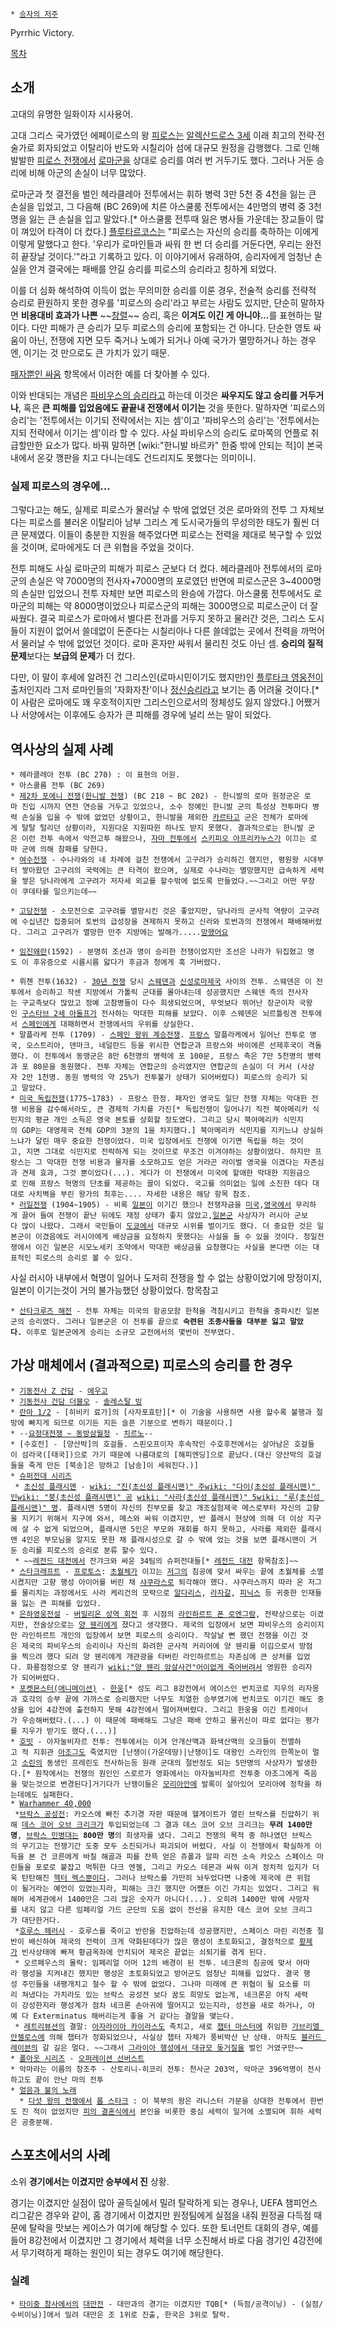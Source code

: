 * [[승자의 저주]]

Pyrrhic Victory. 

[[목차]]
== 소개 ==
고대의 유명한 일화이자 시사용어. 

고대 그리스 국가였던 에페이로스의 왕 [[피로스]]는 [[알렉산드로스 3세]] 이래 최고의 전략·전술가로 회자되었고 이탈리아 반도와 시칠리아 섬에 대규모 원정을 감행했다. 그로 인해 발발한 [[피로스 전쟁]]에서 [[로마]]군을 상대로 승리를 여러 번 거두기도 했다. 그러나 거둔 승리에 비해 아군의 손실이 너무 많았다.

로마군과 첫 결전을 벌인 헤라클레아 전투에서는 휘하 병력 3만 5천 중 4천을 잃는 큰 손실을 입었고, 그 다음해 (BC 269)에 치른 아스쿨룸 전투에서는 4만명의 병력 중 3천명을 잃는 큰 손실을 입고 말았다.[* 아스쿨룸 전투때 잃은 병사들 가운데는 장교들이 많이 껴있어 타격이 더 컸다.] [[플루타르코스]]는 "피로스는 자신의 승리를 축하하는 이에게 이렇게 말했다고 한다. '우리가 로마인들과 싸워 한 번 더 승리를 거둔다면, 우리는 완전히 끝장날 것이다.'"라고 기록하고 있다. 이 이야기에서 유래하여, 승리자에게 엄청난 손실을 안겨 결국에는 패배를 안길 승리를 피로스의 승리라고 칭하게 되었다.

이를 더 심화 해석하여 이득이 없는 무의미한 승리를 이룬 경우, 전술적 승리를 전략적 승리로 환원하지 못한 경우를 '피로스의 승리'라고 부르는 사람도 있지만, 단순히 말하자면 '''비용대비 효과가 나쁜''' ~~[[창렬]]~~ 승리, 혹은 '''이겨도 이긴 게 아니야...'''를 표현하는 말이다. 다만 피해가 큰 승리가 모두 피로스의 승리에 포함되는 건 아니다. 단순한 영토 싸움이 아닌, 전쟁에 지면 모두 죽거나 노예가 되거나 아예 국가가 멸망하거나 하는 경우엔, 이기는 것 만으로도 큰 가치가 있기 때문. 

[[패자뿐인 싸움]] 항목에서 이러한 예를 더 찾아볼 수 있다. 

이와 반대되는 개념은 [[파비우스의 승리]]라고 하는데 이것은 '''싸우지도 않고 승리를 거두거나''', 혹은 '''큰 피해를 입었음에도 끝끝내 전쟁에서 이기는''' 것을 뜻한다. 말하자면 '피로스의 승리'는 '전투에서는 이기되 전략에서는 지는 셈'이고 '파비우스의 승리'는 '전투에서는 지되 전략에서 이기는 셈'이라 할 수 있다. 사실 파비우스의 승리도 로마쪽의 언플로 취급할만한 요소가 많다. 바꿔 말하면 [wiki:"한니발 바르카" 한줌 밖에 안되는 적]이 본국 내에서 온갖 깽판을 치고 다니는데도 건드리지도 못했다는 의미이니.

=== 실제 피로스의 경우에... ===
그렇다고는 해도, 실제로 피로스가 물러날 수 밖에 없었던 것은 로마와의 전투 그 자체보다는 피로스를 불러온 이탈리아 남부 그리스 계 도시국가들의 무성의한 태도가 훨씬 더 큰 문제였다. 이들이 충분한 지원을 해주었다면 피로스는 전력을 제대로 복구할 수 있었을 것이며, 로마에게도 더 큰 위협을 주었을 것이다.

전투 피해도 사실 로마군의 피해가 피로스 군보다 더 컸다. 헤라클레아 전투에서의 로마군의 손실은 약 7000명의 전사자+7000명의 포로였던 반면에 피로스군은 3~4000명의 손실만 입었으니 전투 자체만 보면 피로스의 완승에 가깝다.  아스쿨룸 전투에서도 로마군의 피해는 약 8000명이었으나 피로스군의 피해는 3000명으로 피로스군이 더 잘 싸웠다. 결국 피로스가 로마에서 별다른 전과를 거두지 못하고 물러간 것은, 그리스 도시들이 지원이 없어서 쓸데없이 돈준다는 시칠리아나 다른 쓸데없는 곳에서 전력을 까먹어서 물러날 수 밖에 없었던 것이다. 로마 혼자만 싸워서 물리친 것도 아닌 셈. '''승리의 질적 문제'''보다는 '''보급의 문제'''가 더 컸다.

다만, 이 말이 후세에 알려진 건 그리스인(로마시민이기도 했지만)인 [[플루타크 영웅전]]이 출처인지라 그저 로마인들의 '자화자찬'이나 [[정신승리]]라고 보기는 좀 어려울 것이다.[* 이 사람은 로마에도 꽤 우호적이지만 그리스인으로서의 정체성도 잃지 않았다.] 어쨌거나 서양에서는 이후에도 승자가 큰 피해를 경우에 널리 쓰는 말이 되었다.

== 역사상의 실제 사례 ==
 * 헤라클레아 전투 (BC 270) : 이 표현의 어원.
 * 아스쿨룸 전투 (BC 269)
 * [[제2차 포에니 전쟁]]([[한니발 전쟁]]) (BC 218 ~ BC 202) - 한니발의 로마 원정군은 로마 진입 시까지 연전 연승을 거두고 있었으나, 소수 정예인 한니발 군의 특성상 전투마다 병력 손실을 입을 수 밖에 없었던 상황이고, 한니발을 제외한 [[카르타고]] 군은 전체가 로마에게 탈탈 털리던 상황이라, 지원다운 지원따윈 하나도 받지 못했다. 결과적으로는 한니발 군은 이런 전투 속에서 악전고투 해왔으나, [[자마 전투]]에서 [[스키피오 아프리카누스]]가 이끄는 로마 군에 의해 참패를 당한다. 
 * [[여수전쟁]] - 수나라와의 네 차례에 걸친 전쟁에서 고구려가 승리하긴 했지만, 평원왕 시대부터 쌓아왔던 고구려의 국력에는 큰 타격이 왔으며, 실제로 수나라는 멸망했지만 급속하게 세력을 쌓은 당나라에게 고구려가 저자세 외교를 할수밖에 없도록 만들었다.~~그리고 어떤 무장이 쿠데타를 일으키는데~~

 * [[고당전쟁]] - 소모전으로 고구려를 멸망시킨 것은 좋았지만, 당나라의 군사적 역량이 고구려에 수십년간 집중되어 토번의 급성장을 견제하지 못하고 신라와 토번과의 전쟁에서 패배해버렸다. 그리고 고구려가 멸망한 만주 지방에는 발해가.....[[망했어요]]

 * [[임진왜란]](1592) - 분명히 조선과 명이 승리한 전쟁이었지만 조선은 나라가 뒤집혔고 명도 이 후유증으로 시름시름 앓다가 후금과 청에게 훅 가버렸다.

 * 뤼첸 전투(1632) - [[30년 전쟁]] 당시 [[스웨덴]]과 [[신성로마제국]] 사이의 전투. 스웨덴은 이 전투에서 승리하고 작센 지방에서 가톨릭 군대를 몰아내는데 성공했지만 스웨덴 측의 전사자는 구교측보다 많았고 정예 고참병들이 다수 희생되었으며, 무엇보다 뛰어난 장군이자 국왕인 [[구스타브 2세 아돌프]]가 전사하는 막대한 피해를 보았다. 이후 스웨덴은 뇌르틀링겐 전투에서 [[스페인]]에게 대패하면서 전쟁에서의 우위를 상실한다.  
 * 말플라케 전투 (1709) - [[스페인 왕위 계승전쟁]]. [[프랑스]] 말플라케에서 일어난 전투로 영국, 오스트리아, 덴마크, 네덜란드 등을 위시한 연합군과 프랑스와 바이에른 선제후국이 격돌했다. 이 전투에서 동맹군은 8만 6천명의 병력에 포 100문, 프랑스 측은 7만 5천명의 병력과 포 80문을 동원했다. 전투 자체는 연합군의 승리였지만 연합군의 손실이 더 커서 (사상자 2만 1천명. 동원 병력의 약 25%가 전투불가 상태가 되어버렸다) 피로스의 승리가 되고 말았다.
 * [[미국 독립전쟁]](1775~1783) - 프랑스 한정. 패자인 영국도 일단 전쟁 자체는 막대한 전쟁 비용을 감수해서라도, 큰 경제적 가치를 가진[* 독립전쟁이 일어나기 직전 북아메리카 식민지의 평균 개인 소득은 영국 본토를 상회할 정도였다. 그리고 당시 북아메리카 식민지의 GDP는 대영제국 전체 GDP의 3분의 1을 차지했다.] 북아메리카 식민지를 지키느냐 상실하느냐가 달린 매우 중요한 전쟁이었다. 미국 입장에서도 전쟁에 이기면 독립을 하는 것이고, 지면 그대로 식민지로 전락하게 되는 것이므로 무조건 이겨야하는 상황이었다. 하지만 프랑스는 그 막대한 전쟁 비용과 물자를 소모하고도 얻은 거라곤 라이벌 영국을 이겼다는 자존심과 견제 효과, 그것 뿐이었다(...). 게다가 이 전쟁에서 미국에 할애한 막대한 지원금으로 인해 프랑스 혁명의 단초를 제공하는 꼴이 되었다. 국고를 의미없는 일에 소진한 데다 대대로 사치벽을 부린 왕가의 최후는.... 자세한 내용은 해당 항목 참조.
 * [[러일전쟁]] (1904~1905) - 비록 [[일본]]이 이기긴 했으나 전쟁자금을 [[미국]],[[영국]]에서 무리하게 끌어 들여 전쟁이 끝난 뒤에도 재정 상태가 좋지 않았고,[[일본군]] 사상자가 러시아 군보다 많이 나왔다. 그래서 국민들이 [[도쿄]]에서 대규모 시위를 벌이기도 했다. 더 중요한 것은 일본군이 이겼음에도 러시아에게 배상금을 요청하지 못했다는 사실을 들 수 있을 것이다. 청일전쟁에서 이긴 일본은 시모노세키 조약에서 막대한 배상금을 요청했다는 사실을 본다면 이는 대표적인 피로스의 승리로 볼 수 있다.
사실 러시아 내부에서 혁명이 일어나 도저히 전쟁을 할 수 없는 상황이었기에 망정이지, 일본이 이기는것이 거의 불가능했던 상황이었다. 항목참고
 * [[산타크루즈 해전]] - 전투 자체는 미국의 항공모함 한척을 격침시키고 한척을 중파시킨 일본군의 승리였다. 그러나 일본군은 이 전투를 끝으로 '''숙련된 조종사들을 대부분 잃고 말았다.''' 이후로 일본군에게 승리는 소규모 교전에서의 몇번이 전부였다.
== 가상 매체에서 (결과적으로) 피로스의 승리를 한 경우 ==
 * [[기동전사 Z 건담]] - [[에우고]]
 * [[기동전사 건담 더블오]] - [[솔레스탈 빙]]
 * [[란마 1/2]] - [히비키 료가]의 [사자포효탄][* 이 기술을 사용하면 사용 할수록 불행과 절망에 빠지게 되므로 이기든 지든 슬픈 기분으로 변하기 때문이다.]
 * --[[요정대전쟁 ~ 동방삼월정]] - [[치르노]]--
 * [수호전] - [양산박]의 호걸들. 스핀오프이자 후속작인 수호후전에서는 살아남은 호걸들이 섬라국([태국])으로 가기 때문에 나름대로의 [해피엔딩]으로 끝났다.(대신 양산박의 호걸들을 죽게 만든 [북송]은 망하고 [남송]이 세워진다.)]
 * [[슈퍼전대 시리즈]]
  * [[초신성 플래시맨]] - [[wiki: "진(초신성 플래시맨)" 주]][[wiki: "다이(초신성 플래시맨)" 인]][[wiki: "붕(초신성 플래시맨)" 공]] [[wiki: "사라(초신성 플래시맨)" 5]][[wiki: "루(초신성 플래시맨)" 명]]. 플래시맨 5명이 자신의 친부모를 찾고 개조실험제국 메스로부터 자신의 고향을 지키기 위해서 지구에 와서, 메스와 싸워 이겼지만, 반 플래시 현상에 의해 더 이상 지구에 살 수 없게 되었으며, 플래시맨 5인은 부모와 재회를 하지 못하고, 사라를 제외한 플래시맨 4인은 부모님을 알지도 못한 채 플래시성으로 갈 수 밖에 었는 것을 보면 플래시맨이 거둔 승리를 피로스의 승리로 분류 할수 있다.
  * ~~[[레전드 대전]]에서 잔갸크와 싸운 34팀의 슈퍼전대들[* [[레전드 대전]] 항목참조]~~
 * [[스타크래프트]] - [[프로토스]]: [[초월체]]가 이끄는 [[저그]]의 침공에 맞서 싸우는 끝에 초월체를 소멸시켰지만 고향 행성 아이어를 버린 채 [[샤쿠라스]]로 퇴각해야 했다. 샤쿠라스까지 따라 온 저그를 물리치는 과정에서도 사라 케리건의 모략으로 [[알다리스]], [[라자갈]], [[피닉스]] 등 귀중한 인재들을 잃는 큰 피해를 입었다.
 * [[은하영웅전설]] - [[버밀리온 성역 회전]] 후 시점의 [[라인하르트 폰 로엔그람]], 전략상으로는 이겼지만, 전술상으로는 [[양 웬리]]에게 졌다고 생각했다. 제국의 입장에서 보면 파비우스의 승리이지만 라인하르트 개인의 입장에서 보면 피로스의 승리이다. 작살날 뻔 했던 전쟁을 이긴 것은 제국의 파비우스의 승리이나 자신의 화려한 군사적 커리어에 양 웬리를 이김으로서 방점을 찍으려 했다 되려 양 웬리에게 개관광을 타버린 라인하르트는 자존심에 큰 상처를 입었다. 화룡점정으로 양 웬리가 [[wiki:"양 웬리 암살사건"어이없게 죽어버려서]] 영원한 승리자가 되어버렸다.
 * [[포켓몬스터(애니메이션)]] - [[한웅]][* 성도 리그 8강전에서 에이스인 번치코로 지우의 리자몽과 호각의 승부 끝에 가까스로 승리했지만 너무도 치열한 승부였기에 번치코도 이기긴 해도 중상을 입어 4강전에 출전하지 못해 4강전에서 떨어져버렸다. 그리고 한웅을 이긴 트레이너가 우승해버렸다.(...) 이 때문에 패배해도 그냥은 패배 안하고 물귀신이 따로 없다는 평가를 지우가 받기도 했다.(...)]
 * [[호빗]] - 아자눌비자르 전투: 전투에서는 이겨 안개산맥과 화색산맥의 오크들이 전멸하고 적 지휘관 [[아조그]]도 죽였지만 [난쟁이(가운데땅)|난쟁이]도 대왕인 스라인의 한쪽눈이 멀고 [[소린 2세|소린]]의 동생인 프레린도 전사하는등 원래 군대의 절반정도 되는 5만명의 사상자가 발생한다.[* 원작에서는 전쟁의 원인인 스로르가 영화에서는 아자눌비자르 전투중 아조그에게 죽음을 맞는것으로 변경된다]거기다가 난쟁이들은 [[모리아]]안에 발록이 살아있어 모리아에 정착을 하는데에도 실패한다.
 * [[Warhammer 40,000]] 
  *[[브락스 공성전]]: 카오스에 빠진 추기경 자판 때문에 헬게이트가 열린 브락스를 진압하기 위해 [[데스 코어 오브 크리크]]가 투입되었는데 그 결과 데스 코어 오브 크리크는 '''무려 1400만 명''', [[브락스 민병대]]는 '''800만 명'''의 희생자를 냈다. 그리고 전쟁의 목적 중 하나였던 브릭스의 무기고는 전쟁기간 도중 모두 소진되거나 파괴되어 버렸다. 사실 이 전쟁에서 확실하게 이득을 본 건 코른에게 바칠 해골과 피를 잔뜩 얻은 쥬폴과 알파 리전 소속 카오스 스페이스 마린들을 포로로 붙잡고 먹튀한 다크 엔젤, 그리고 카오스 데몬과 싸워 이겨 정치적 입지가 더욱 탄탄해진 [[헥터 렉스]]뿐이다. 그러나 브락스를 가만히 놔두었다면 나중에 제국에 큰 위험이 될거라는 예언이 있었는지라, 피해는 크긴 했지만 어쩄든 이긴 가치는 있었다. 그리고 워해머 세계관에서 1400만은 그리 많은 숫자가 아니다(...). 오히려 1400만 밖에 사망자를 내지 않고 다른 임페리얼 가드 군단의 도움 없이 전선을 유지한 데스 코어 오브 크리그가 대단한거다.
  *[[호루스 헤러시]] - 호루스를 죽이고 반란을 진압하는데 성공했지만, 스페이스 마린 리전중 절반이 배신하여 제국의 전력이 크게 약화된데다가 많은 행성이 초토화되고, 결정적으로 [[황제]]가 빈사상태에 빠져 황금옥좌에 안치되어 제국은 끝없는 쇠퇴기를 겪게 된다.
  * 오르페우스의 몰락: 임페리얼 아머 12의 배경이 된 전투. 네크론의 침공에 맞서 아마라 행성을 지켜내긴 했지만 행성은 초토화되었고 방어군도 엄청난 피해를 입었다. 결국 행성 주민들을 내팽개치고 철수 할 수 밖에 없었다. 그나마 미래에 큰 위협이 될 요소를 미리 쳐냈다는 가치라도 있는 브락스 공성전 보다 꿈도 희망도 없는게, 네크론은 아직 세력이 강성한지라 행성계가 점차 네크론 손아귀에 떨어지고 있는지라, 성전을 새로 하거나, 아예 다 Exterminatus 해버리는게 좋을 거 같다는 결말을 맺는다.
  * [[Warhammer 40,000 : Dawn of War 2 - Retribution|레트리뷰션]]의 결말: [[아자라이아 카이라스]]도 족치고, 새로 [[챕터 마스터]]에 취임한 [[가브리엘 안젤로스]]에 의해 챕터가 정화되었으나, 사실상 챕터 자체가 풍비박산 난 상태. 아직도 [[블러드 레이븐]]의 갈 길은 멀다. ~~그래서 [[블러드 레이븐/2차 창작|그라이아 행성에서 대규모 돚거질]]을 벌인 거였구만~~
 * [[폴아웃 시리즈]] - [[오퍼레이션 선버스트]]
 * 악마라는 이름의 창조주 - 산토리니-히코리 전투: 천사군 203억, 악마군 396억명이 전사하고도 끝이 안난 마의 전투
 * [[얼음과 불의 노래]] 
   * [[다섯 왕의 전쟁]]에서 [[롭 스타크]] : 이 북부의 왕은 라니스터 가문을 상대한 전투에서 한번도 진 적이 없었지만 [[피의 결혼식]]에서 본인을 비롯한 중심 세력이 일거에 소멸되며 휘하 세력은 공중분해.
== 스포츠에서의 사례 ==
소위 '''경기에서는 이겼지만 승부에서 진''' 상황.

경기는 이겼지만 실점이 많아 골득실에서 밀려 탈락하게 되는 경우나, UEFA 챔피언스 리그같은 경우와 같이, 홈 경기에서 이겼지만 원정팀에게 실점을 내줘 원정골 다득점 때문에 탈락을 맛보는 케이스가 여기에 해당할 수 있다.
또한 토너먼트 대회의 경우, 예를 들어 8강전에서 이겼지만 그 경기에서 체력을 너무 소진해서 바로 다음 경기인 4강전에서 무기력하게 패하는 원인이 되는 경우도 여기에 해당한다.
=== 실례 ===
 * [[타이중 참사]]에서의 [[대만]]전 - 대만과의 경기는 이겼지만 TQB[* (득점/공격이닝) - (실점/수비이닝)]에서 밀려 대만은 조 1위로 진출, 한국은 3위로 탈락.
